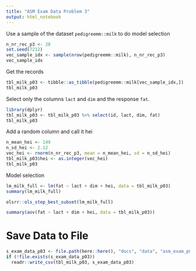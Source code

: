 ```yaml
---
title: "ASM Exam Data Problem 3"
output: html_notebook
---
```


Use a sample of the dataset `pedigreemm::milk` to do model selection

```r
n_nr_rec_p3 <- 20
set.seed(7212)
vec_sample_idx <- sample(nrow(pedigreemm::milk), n_nr_rec_p3)
vec_sample_idx
```

Get the records

```r
tbl_milk_p03 <- tibble::as_tibble(pedigreemm::milk[vec_sample_idx,])
tbl_milk_p03
```

Select only the columns `lact` and `dim` and the response `fat`. 

```r
library(dplyr)
tbl_milk_p03 <- tbl_milk_p03 %>% select(id, lact, dim, fat)
tbl_milk_p03
```

Add a random column and call it hei

```r
n_mean_hei <- 149
n_sd_hei <- 2.12
vec_hei <- rnorm(n_nr_rec_p3, mean = n_mean_hei, sd = n_sd_hei)
tbl_milk_p03$hei <- as.integer(vec_hei)
tbl_milk_p03
```





Model selection

```r
lm_milk_full <- lm(fat ~ lact + dim + hei, data = tbl_milk_p03)
summary(lm_milk_full)
```


```r
olsrr::ols_step_best_subset(lm_milk_full)
```

```r
summary(aov(fat ~ lact + dim + hei, data = tbl_milk_p03))
```


# Save Data to File

```r
s_exam_data_p03 <- file.path(here::here(), "docs", "data", "asm_exam_p03.csv")
if (!file.exists(s_exam_data_p03))
  readr::write_csv(tbl_milk_p03, s_exam_data_p03)
```
